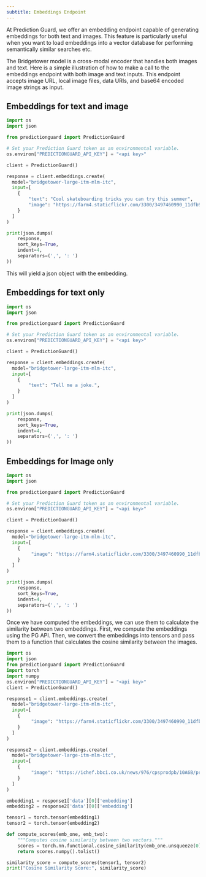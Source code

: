 ```yaml
---
subtitle: Embeddings Endpoint
---
```


At Prediction Guard, we offer an embedding endpoint capable of generating embeddings for both text and images. This feature is particularly useful when you want to load embeddings into a vector database for performing semantically similar searches etc.

The Bridgetower model is a cross-modal encoder that handles both images and text. Here is a simple illustration of how to make a call to the embeddings endpoint with both image and text inputs. This endpoint accepts image URL, local image files, data URIs, and base64 encoded image strings as input.

## Embeddings for text and image

```Python
import os
import json

from predictionguard import PredictionGuard

# Set your Prediction Guard token as an environmental variable.
os.environ["PREDICTIONGUARD_API_KEY"] = "<api key>"

client = PredictionGuard()

response = client.embeddings.create(
  model="bridgetower-large-itm-mlm-itc",
  input=[
    {
        "text": "Cool skateboarding tricks you can try this summer",
        "image": "https://farm4.staticflickr.com/3300/3497460990_11dfb95dd1_z.jpg"
    }
  ]
)

print(json.dumps(
    response,
    sort_keys=True,
    indent=4,
    separators=(',', ': ')
))
```

This will yield a json object with the embedding.

## Embeddings for text only

```Python
import os
import json

from predictionguard import PredictionGuard

# Set your Prediction Guard token as an environmental variable.
os.environ["PREDICTIONGUARD_API_KEY"] = "<api key>"

client = PredictionGuard()

response = client.embeddings.create(
  model="bridgetower-large-itm-mlm-itc",
  input=[
    {
        "text": "Tell me a joke.",
    }
  ]
)

print(json.dumps(
    response,
    sort_keys=True,
    indent=4,
    separators=(',', ': ')
))
```

## Embeddings for Image only

```Python
import os
import json

from predictionguard import PredictionGuard

# Set your Prediction Guard token as an environmental variable.
os.environ["PREDICTIONGUARD_API_KEY"] = "<api key>"

client = PredictionGuard()

response = client.embeddings.create(
  model="bridgetower-large-itm-mlm-itc",
  input=[
    {
         "image": "https://farm4.staticflickr.com/3300/3497460990_11dfb95dd1_z.jpg",
    }
  ]
)

print(json.dumps(
    response,
    sort_keys=True,
    indent=4,
    separators=(',', ': ')
))
```

Once we have computed the embeddings, we can use them to calculate the similarity between two embeddings. First, we compute the embeddings using the PG API. Then, we convert the embeddings into tensors and pass them to a function that calculates the cosine similarity between the images.

```Python
import os
import json
from predictionguard import PredictionGuard
import torch
import numpy
os.environ["PREDICTIONGUARD_API_KEY"] = "<api key>"
client = PredictionGuard()

response1 = client.embeddings.create(
  model="bridgetower-large-itm-mlm-itc",
  input=[
    {
         "image": "https://farm4.staticflickr.com/3300/3497460990_11dfb95dd1_z.jpg",
    }
  ]
)

response2 = client.embeddings.create(
  model="bridgetower-large-itm-mlm-itc",
  input=[
    {
         "image": "https://ichef.bbci.co.uk/news/976/cpsprodpb/10A6B/production/_133130286_gettyimages-1446849679.jpg",
    }
  ]
)

embedding1 = response1['data'][0]['embedding']
embedding2 = response2['data'][0]['embedding']

tensor1 = torch.tensor(embedding1)
tensor2 = torch.tensor(embedding2)

def compute_scores(emb_one, emb_two):
    """Computes cosine similarity between two vectors."""
    scores = torch.nn.functional.cosine_similarity(emb_one.unsqueeze(0), emb_two.unsqueeze(0))
    return scores.numpy().tolist()

similarity_score = compute_scores(tensor1, tensor2)
print("Cosine Similarity Score:", similarity_score)
```
